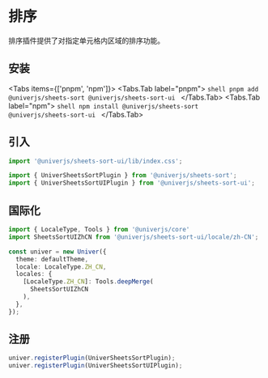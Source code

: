 
# 排序

排序插件提供了对指定单元格内区域的排序功能。

## 安装

<Tabs items={['pnpm', 'npm']}>
  <Tabs.Tab label="pnpm">
    ```shell
    pnpm add @univerjs/sheets-sort @univerjs/sheets-sort-ui
    ```
  </Tabs.Tab>
  <Tabs.Tab label="npm">
    ```shell
    npm install @univerjs/sheets-sort @univerjs/sheets-sort-ui
    ```
  </Tabs.Tab>
</Tabs>

## 引入

```typescript
import '@univerjs/sheets-sort-ui/lib/index.css';

import { UniverSheetsSortPlugin } from '@univerjs/sheets-sort';
import { UniverSheetsSortUIPlugin } from '@univerjs/sheets-sort-ui';
```

## 国际化

```typescript
import { LocaleType, Tools } from '@univerjs/core'
import SheetsSortUIZhCN from '@univerjs/sheets-sort-ui/locale/zh-CN';

const univer = new Univer({
  theme: defaultTheme,
  locale: LocaleType.ZH_CN,
  locales: {
    [LocaleType.ZH_CN]: Tools.deepMerge(
      SheetsSortUIZhCN
    ),
  },
});
```

## 注册

```typescript
univer.registerPlugin(UniverSheetsSortPlugin);
univer.registerPlugin(UniverSheetsSortUIPlugin);
```
